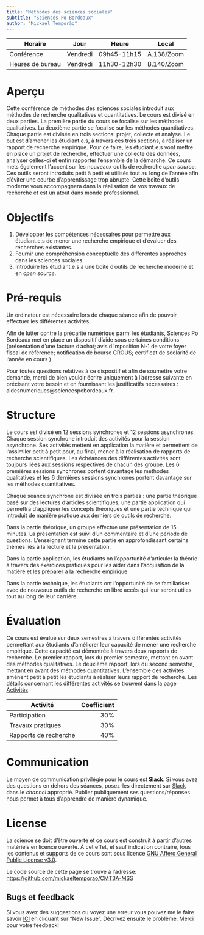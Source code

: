 ```yaml
---
title: "Méthodes des sciences sociales"
subtitle: "Sciences Po Bordeaux"
author: "Mickael Temporão"
---
```


| Horaire          | Jour          | Heure       | Local      |
| -------------    | ------------- | -           | -          |
| Conférence       | Vendredi      | 09h45-11h15 | A.138/Zoom |
| Heures de bureau | Vendredi      | 11h30-12h30 | B.140/Zoom |


# Aperçu

Cette conférence de méthodes des sciences sociales introduit aux méthodes de recherche qualitatives et quantitatives. Le cours est divisé en deux parties. La première partie du cours se focalise sur les méthodes qualitatives. La deuxième partie se focalise sur les méthodes quantitatives. Chaque partie est divisée en trois sections: projet, collecte et analyse. Le but est d'amener les étudiant.e.s, à travers ces trois sections, à réaliser un rapport de recherche empirique. Pour ce faire, les étudiant.e.s vont mettre en place un projet de recherche, effectuer une collecte des données, analyser celles-ci et enfin rapporter l'ensemble de la démarche. Ce cours mets également l'accent sur les nouveaux outils de recherche *open source*. Ces outils seront introduits petit à petit et utilisés tout au long de l'année afin d'éviter une courbe d'apprentissage trop abrupte. Cette boîte d'outils moderne vous accompagnera dans la réalisation de vos travaux de recherche et est un atout dans monde professionnel.


# Objectifs
1. Développer les compétences nécessaires pour permettre aux étudiant.e.s de mener une recherche empirique et d'évaluer des recherches existantes.
2. Fournir une compréhension conceptuelle des différentes approches dans les sciences sociales.
3. Introduire les étudiant.e.s à une boîte d'outils de recherche moderne et en *open source*.


# Pré-requis

Un ordinateur est nécessaire lors de chaque séance afin de pouvoir effectuer les différentes activités.

Afin de lutter contre la précarité numérique parmi les étudiants, Sciences Po Bordeaux met en place un dispositif d'aide sous certaines conditions (présentation d'une facture d'achat; avis d'imposition N-1 de votre foyer fiscal de référence; notification de bourse CROUS; certificat de scolarité de l'année en cours ).

Pour toutes questions relatives à ce dispositif et afin de soumettre votre demande, merci de bien vouloir écrire uniquement à l'adresse suivante en précisant votre besoin et en fournissant les justificatifs nécessaires : aidesnumeriques@sciencespobordeaux.fr.


# Structure

Le cours est divisé en 12 sessions synchrones et 12 sessions asynchrones. Chaque session synchrone introduit des activités pour la session asynchrone. Ses activités mettent en application la matière et permettent de l'assimiler petit à petit pour, au final, mener à la réalisation de rapports de recherche scientifiques. Les échéances des différentes activités sont toujours liées aux sessions respectives de chacun des groupe. Les 6 premières sessions synchrones portent davantage les méthodes qualitatives et les 6 dernières sessions synchrones portent davantage sur les méthodes quantitatives.

Chaque séance synchrone est divisée en trois parties : une partie théorique basé sur des lectures d'articles scientifiques, une partie application qui permettra d'appliquer les concepts théoriques et une partie technique qui introduit de manière pratique aux derniers de outils de recherche.

Dans la partie théorique, un groupe effectue une présentation de 15 minutes. La présentation est suivi d'un commentaire et d'une période de questions. L'enseignant termine cette partie en approfondissant certains thèmes liés à la lecture et la présentation.

Dans la partie application, les étudiants on l'opportunité d'articuler la théorie à travers des exercices pratiques pour les aider dans l'acquisition de la matière et les préparer à la recherche empirique.

Dans la partie technique, les étudiants ont l'opportunité de se familiariser avec de nouveaux outils de recherche en libre accès qui leur seront utiles tout au long de leur carrière.


# Évaluation

Ce cours est évalué sur deux semestres à travers différentes activités permettant aux étudiants d'améliorer leur capacité de mener une recherche empirique. Cette capacité est démontrée à travers deux rapports de recherche. Le premier rapport, lors du premier semestre, mettant en avant des méthodes qualitatives. Le deuxième rapport, lors du second semestre, mettant en avant des méthodes quantitatives. L'ensemble des activités amènent petit à petit les étudiants à réaliser leurs rapport de recherche. Les détails concernant les différentes activités se trouvent dans la page [Activités](activities.html).

| Activité              | Coefficient |
| -                     | -:          |
| Participation         | 30%         |
| Travaux pratiques     | 30%         |
| Rapports de recherche | 40%         |


# Communication

Le moyen de communication privilégié pour le cours est **[Slack](https://spb-methods.slack.com)**.
Si vous avez des questions en dehors des séances, posez-les directement sur [Slack](https://spb-methods.slack.com) dans le *channel* approprié.
Publier publiquement ses questions/réponses nous permet à tous d'apprendre de manière dynamique.


# License

La science se doit d'être ouverte et ce cours est construit à partir d'autres matériels en licence ouverte. À cet effet, et sauf indication contraire, tous les contenus et supports de ce cours sont sous licence [GNU Affero General Public License v3.0](https://spdx.org/licenses/AGPL-3.0-or-later.html).

Le code source de cette page se trouve à l'adresse: [https://github.com/mickaeltemporao/CMT3A-MSS](https://github.com/mickaeltemporao/CMT3A-MSS)

## Bugs et feedback
Si vous avez des suggestions ou voyez une erreur vous pouvez me le faire savoir [ICI](https://github.com/mickaeltemporao/CMT3A-MSS/issues) en cliquant sur "New Issue". Décrivez ensuite le problème. Merci pour votre feedback!


